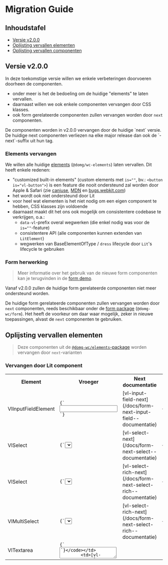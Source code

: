 
<Meta title="Afnemen/Migration Guide"/>

# Migration Guide

## Inhoudstafel

- [Versie v2.0.0](#versie-v200)
- [Oplijsting vervallen elementen](#oplijsting-vervallen-elementen)
- [Oplijsting vervallen componenten](#oplijsting-vervallen-componenten)

## Versie v2.0.0

In deze toekomstige versie willen we enkele verbeteringen doorvoeren doorheen de componenten.
- onder meer is het de bedoeling om de huidige "elements" te laten vervallen.
- daarnaast willen we ook enkele componenten vervangen door CSS klasses.
- ook form gerelateerde componenten zullen vervangen worden door `next` componenten.

<Alert type="warning">
De componenten worden in v2.0.0 vervangen door de huidige `next` versie.<br/>
De huidige next componenten verliezen na elke major release dan ook de `-next`-suffix uit hun tag.
</Alert>

<br/>

### Elements vervangen

We willen alle huidige [elements](/docs/afnemen-artifacts--documentatie#domg-wcelements) (`@domg/wc-elements`) laten vervallen. Dit heeft enkele redenen:
- "customized built-in elements" (custom elements met `is=""`, bv.: `<button is="vl-button">`) is een feature die nooit ondersteund zal worden door Apple & Safari (zie [caniuse](https://caniuse.com/custom-elementsv1), [MDN](https://developer.mozilla.org/en-US/docs/Web/API/CustomElementRegistry/define#browser_compatibility) en [bugs.webkit.com](https://bugs.webkit.org/show_bug.cgi?id=182671))
- het wordt ook niet ondersteund door Lit
- voor heel wat elementen is het niet nodig om een eigen component te hebben, CSS klasses zijn voldoende
- daarnaast maakt dit het ons ook mogelijk om consistentere codebase te verkrijgen, o.a.:
    - `data-vl`-prefix overal wegwerken (die enkel nodig was voor de `is=""`-feature)
    - consistentere API (alle componenten kunnen extenden van `LitElement`)
    - wegwerken van BaseElementOfType / `dress` lifecycle door `Lit`'s lifecycle te gebruiken

### Form herwerking
> Meer informatie over het gebruik van de nieuwe form componenten kan je terugvinden in de [form demo](/docs/ontwerp-form-demo--documentatie).

Vanaf v2.0.0 zullen de huidige form gerelateerde componenten niet meer ondersteund worden.

De huidige form gerelateerde componenten zullen vervangen worden door `next` componenten, reeds beschikbaar onder de [form package](/docs/afnemen-artifacts--documentatie#domg-wcform) (`@domg-wc/form`).
Het heeft de voorkeur om daar waar mogelijk, zeker in nieuwe toepassingen, alvast de `next` componenten te gebruiken.

## Oplijsting vervallen elementen
> Deze componenten uit de [`@domg-wc/elements`-package](/docs/afnemen-artifacts--documentatie#domg-wcelements) worden vervangen door `next`-varianten

### Vervangen door Lit component

<table>
    <tr>
        <th>Element</th>
        <th>Vroeger</th>
        <th>Next documentatie</th>
        <th>Nu</th>
    </tr>
    <tr>
        <td>VlInputFieldElement</td>
        <td><code>{`<input [is="vl-input-field"]>`}</code></td>
        <td>[vl-input-field-next](/docs/form-next-input-field--documentatie)</td>
        <td><code>{`<vl-input-field-next>`}</code></td>
    </tr>
    <tr>
        <td>VlSelect</td>
        <td><code>{`<select [is="vl-select"]>`}</code></td>
        <td>[vl-select-next](/docs/form-next-select--documentatie)</td>
        <td><code>{`<vl-select-next>`}</code></td>
    </tr>
    <tr>
        <td>VlSelect</td>
        <td><code>{`<select [is="vl-select"]>`}</code></td>
        <td>[vl-select-rich-next](/docs/form-next-select-rich--documentatie)</td>
        <td><code>{`<vl-select-rich-next>`}</code></td>
    </tr>
    <tr>
        <td>VlMultiSelect</td>
        <td><code>{`<select [is="vl-multiselect"]>`}</code></td>
                <td>[vl-select-rich-next](/docs/form-next-select-rich--documentatie)</td>
        <td><code>{`<vl-select-rich-next>`}</code></td>
    </tr>
    <tr>
        <td>VlTextarea</td>
        <td><code>{`<textarea [is="vl-textarea"]>`}</code></td>
        <td>[vl-textarea-next](/docs/form-next-textarea--documentatie)</td>
        <td><code>{`<vl-textarea-next>`}</code></td>
    </tr>
    <tr>
        <td>VlTextarea</td>
        <td><code>{`<textarea [is="vl-textarea"]>`}</code></td>
        <td>[vl-textarea-rich-next](/docs/form-next-textarea-rich--documentatie)</td>
        <td><code>{`<vl-textarea-rich-next>`}</code></td>
    </tr>
    <tr>
        <td>VlIconElement</td>
        <td><code>{`<span [is="vl-icon"]>`}</code></td>
        <td>[vl-icon-next](/docs/components-next-icon--documentatie)</td>
        <td><code>{`<vl-icon-next>`}</code></td>
    </tr>
    <tr>
        <td>VlButtonElement</td>
        <td><code>{`<button [is="vl-button"]>`}</code></td>
        <td>[vl-button-next](/docs/components-next-button--documentatie)</td>
        <td><code>{`<vl-button-next>`}</code></td>
    </tr>
    <tr>
        <td>VlLinkElement</td>
        <td><code>{`<a [is="vl-link"]>`}</code></td>
        <td>[vl-link-next](/docs/components-next-link--documentatie)</td>
        <td><code>{`<vl-link-next>`}</code></td>
    </tr>
    <tr>
        <td>VlTitleElement</td>
        <td><code>{`<h1 [is="vl-title"]>`}</code></td>
        <td>[vl-title-next](/docs/components-next-title--documentatie)</td>
        <td><code>{`<vl-title-next>`}</code></td>
    </tr>
    <tr>
        <td>VlDoormatElement</td>
        <td><code>{`<div [is="vl-doormat"]>`}</code></td>
        <td>[vl-doormat-next](/docs/components-next-doormat--documentatie)</td>
        <td><code>{`<vl-doormat-next>`}</code></td>
    </tr>
    <tr>
        <td>VlFormValidationMessage</td>
        <td><code>{`<span [is="vl-form-validation-message"]>`}</code></td>
        <td>[vl-error-message-next](/docs/form-next-error-message--documentatie)</td>
        <td><code>{`<vl-error-message-next>`}</code></td>
    </tr>
    <tr>
        <td>VlFormLabel</td>
        <td><code>{`<label [is="vl-form-label"]>`}</code></td>
        <td>[vl-form-label-next](/docs/form-next-form-label--documentatie)</td>
        <td><code>{`<vl-form-label-next>`}</code></td>
    </tr>
</table>

### Vervangen door CSS klasses

<table>
    <tr>
        <th>Element</th>
        <th>Vroeger</th>
        <th>Next documentatie</th>
        <th>Nu</th>
    </tr>
    <tr>
        <td>VlIntroductionElement</td>
        <td><code>{`<p [is="vl-introduction"]>`}</code></td>
        <td>[vl-introduction-next](/docs/styles-introduction--documentatie)</td>
        <td><code>{`<p class="vl-introduction-next">`}</code></td>
    </tr>
    <tr>
        <td>VlFormElement</td>
        <td><code>{`<form [is="vl-form"]>`}</code></td>
        <td>[vl-form-next](/docs/ontwerp-form-demo--documentatie#native-elementen)</td>
        <td><code>{`<form class="vl-form">`}</code></td>
    </tr>
</table>

## Oplijsting vervallen componenten
> Deze componenten uit de [`@domg-wc/components`-package](/docs/afnemen-artifacts--documentatie#domg-wccomponents) worden vervangen door `next`-varianten

### Vervangen door Lit component

<table>
    <tr>
        <th>Component</th>
        <th>Vroeger</th>
        <th>Next documentatie</th>
        <th>Nu</th>
    </tr>
    <tr>
        <td>VlDatepickerComponent</td>
        <td><code>{`<vl-datepicker></vl-datepicker>`}</code></td>
        <td>[vl-datepicker-next](/docs/form-next-datepicker--documentatie)</td>
        <td><code>{`<vl-datepicker-next>`}</code></td>
    </tr>
    <tr>
        <td>VlRadioGroup</td>
        <td><code>{`<vl-radio-group></vl-radio-group>`}</code></td>
        <td>[vl-radio-group-next](/docs/form-next-radio-group--documentatie)</td>
        <td><code>{`<vl-radio-group-next>`}</code></td>
    </tr>
    <tr>
        <td>VlUpload</td>
        <td><code>{`<vl-upload></vl-upload>`}</code></td>
        <td>[vl-upload-next](/docs/form-next-upload--documentatie)</td>
        <td><code>{`<vl-upload-next>`}</code></td>
    </tr>
    <tr>
        <td>VlCheckbox</td>
        <td><code>{`<vl-checkbox></vl-checkbox>`}</code></td>
        <td>[vl-checkbox-next](/docs/form-next-checkbox--documentatie)</td>
        <td><code>{`<vl-checkbox-next>`}</code></td>
    </tr>
    <tr>
        <td>VlProperties</td>
        <td><code>{`<vl-properties></vl-properties>`}</code></td>
        <td>[vl-properties-next](/docs/components-next-properties--documentatie)</td>
        <td><code>{`<vl-properties-next>`}</code></td>
    </tr>
    <tr>
        <td>VlSteps</td>
        <td><code>{`<vl-steps></vl-steps>`}</code></td>
        <td>[vl-steps-next](/docs/components-next-steps--documentatie)</td>
        <td><code>{`<vl-steps-next>`}</code></td>
    </tr>
</table>

